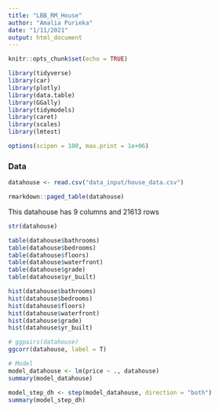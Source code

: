```yaml
---
title: "LBB_RM_House"
author: "Amalia Purieka"
date: "1/11/2021"
output: html_document
---
```


```r
knitr::opts_chunk$set(echo = TRUE)
```

```r
library(tidyverse)
library(car)
library(plotly)
library(data.table)
library(GGally)
library(tidymodels)
library(caret)
library(scales)
library(lmtest)

options(scipen = 100, max.print = 1e+06)
```

### Data

```r
datahouse <- read.csv("data_input/house_data.csv")

rmarkdown::paged_table(datahouse)
```
This datahouse has 9 columns and 21613 rows

```r
str(datahouse)
```

```r
table(datahouse$bathrooms)
table(datahouse$bedrooms)
table(datahouse$floors)
table(datahouse$waterfront)
table(datahouse$grade)
table(datahouse$yr_built)
```

```r
hist(datahouse$bathrooms)
hist(datahouse$bedrooms)
hist(datahouse$floors)
hist(datahouse$waterfront)
hist(datahouse$grade)
hist(datahouse$yr_built)
```
```r
# ggpairs(datahouse)
ggcorr(datahouse, label = T)
```

```r
# Model
model_datahouse <- lm(price ~ ., datahouse)
summary(model_datahouse)
```

```r
model_step_dh <- step(model_datahouse, direction = "both")
summary(model_step_dh)
```

